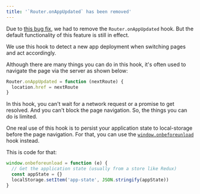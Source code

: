 ```yaml
---
title: '`Router.onAppUpdated` has been removed'
---
```


Due to [this bug fix](https://github.com/vercel/next.js/pull/3849), we had to remove the `Router.onAppUpdated` hook. But the default functionality of this feature is still in effect.

We use this hook to detect a new app deployment when switching pages and act accordingly.

Although there are many things you can do in this hook, it's often used to navigate the page via the server as shown below:

```js filename="example.js"
Router.onAppUpdated = function (nextRoute) {
  location.href = nextRoute
}
```

In this hook, you can't wait for a network request or a promise to get resolved. And you can't block the page navigation. So, the things you can do is limited.

One real use of this hook is to persist your application state to local-storage before the page navigation. For that, you can use the [`window.onbeforeunload`](https://developer.mozilla.org/docs/Web/API/WindowEventHandlers/onbeforeunload) hook instead.

This is code for that:

```js filename="example.js"
window.onbeforeunload = function (e) {
  // Get the application state (usually from a store like Redux)
  const appState = {}
  localStorage.setItem('app-state', JSON.stringify(appState))
}
```
